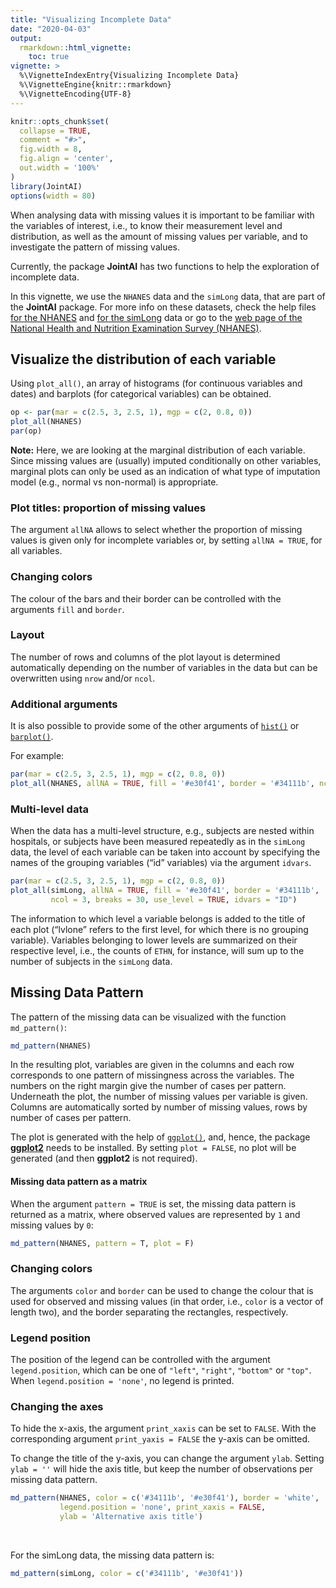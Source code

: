 ```yaml
---
title: "Visualizing Incomplete Data"
date: "2020-04-03"
output:
  rmarkdown::html_vignette:
    toc: true
vignette: >
  %\VignetteIndexEntry{Visualizing Incomplete Data}
  %\VignetteEngine{knitr::rmarkdown}
  %\VignetteEncoding{UTF-8}
---
```


```r
knitr::opts_chunk$set(
  collapse = TRUE,
  comment = "#>",
  fig.width = 8,
  fig.align = 'center',
  out.width = '100%'
)
library(JointAI)
options(width = 80)
```


When analysing data with missing values it is important to be familiar
with the variables of interest, i.e., to know their measurement level and
distribution, as well as the amount of missing values per variable, and to
investigate the pattern of missing values.

Currently, the package **JointAI** has two functions to help the exploration of
incomplete data.

In this vignette, we use the `NHANES` data and the `simLong` data, that are part of
the **JointAI** package.
For more info on these datasets, check the help files
[for the NHANES](https://nerler.github.io/JointAI/reference/NHANES.html) and
[for the simLong](https://nerler.github.io/JointAI/reference/simLong.html) data or
go to the [web page of the National Health and Nutrition Examination Survey (NHANES)](https://www.cdc.gov/nchs/nhanes/index.htm).


## Visualize the distribution of each variable
Using `plot_all()`, an array of histograms (for continuous variables and dates)
and barplots (for categorical variables) can be obtained.

```r
op <- par(mar = c(2.5, 3, 2.5, 1), mgp = c(2, 0.8, 0))
plot_all(NHANES)
par(op)
```

**Note:** Here, we are looking at the marginal distribution of each variable.
Since missing values are (usually) imputed conditionally on 
other variables, marginal plots can only be used as an indication of what 
type of imputation model (e.g., normal vs non-normal) is appropriate.


### Plot titles: proportion of missing values
The argument `allNA` allows to select whether the proportion of missing values
is given only for incomplete variables or, by setting `allNA = TRUE`, for all
variables.

### Changing colors
The colour of the bars and their border can be controlled with the arguments
`fill` and `border`.

### Layout
The number of rows and columns of the plot layout is determined automatically
depending on the number of variables in the data
but can be overwritten using `nrow` and/or `ncol`.

### Additional arguments
It is also possible to provide some of the other arguments of [`hist()`](https://stat.ethz.ch/R-manual/R-devel/library/graphics/html/hist.html)
or [`barplot()`](https://stat.ethz.ch/R-manual/R-devel/library/graphics/html/barplot.html).

For example:
```r
par(mar = c(2.5, 3, 2.5, 1), mgp = c(2, 0.8, 0))
plot_all(NHANES, allNA = TRUE, fill = '#e30f41', border = '#34111b', ncol = 3, breaks = 30)
```


### Multi-level data
When the data has a multi-level structure, e.g., subjects are nested within
hospitals, or subjects have been measured repeatedly as in the `simLong` data,
the level of each variable can be taken into account by specifying
the names of the grouping variables ("id" variables) via the argument
`idvars`.


```r
par(mar = c(2.5, 3, 2.5, 1), mgp = c(2, 0.8, 0))
plot_all(simLong, allNA = TRUE, fill = '#e30f41', border = '#34111b',
         ncol = 3, breaks = 30, use_level = TRUE, idvars = "ID")
```
The information to which level a variable belongs is added to
the title of each plot ("lvlone" refers to the first level, for which there is
no grouping variable).
Variables belonging to lower levels are summarized on their respective level, 
i.e., the counts of `ETHN`, for instance, will sum up to the number of subjects
in the `simLong` data.


## Missing Data Pattern
The pattern of the missing data can be visualized with the function `md_pattern()`:
```r
md_pattern(NHANES)
```

In the resulting plot, variables are given in the columns and each row corresponds
to one pattern of missingness across the variables.
The numbers on the right margin give the number of cases per pattern. Underneath
the plot, the number of missing values per variable is given.
Columns are automatically sorted by number of missing values, rows by number of
cases per pattern.

The plot is generated with the help of [`ggplot()`](https://ggplot2.tidyverse.org/),
and, hence,  the package [**ggplot2**](https://CRAN.R-project.org/package=ggplot2)
needs to be installed. By setting `plot = FALSE`, no plot will be generated (and
then **ggplot2** is not required).

#### Missing data pattern as a matrix
When the argument `pattern = TRUE` is set, the missing data pattern is returned 
as a matrix, where observed values are represented by `1` and missing values
by `0`:
```r
md_pattern(NHANES, pattern = T, plot = F)
```


### Changing colors
The arguments `color` and `border` can be used to change the colour that is
used for observed and missing values (in that order, i.e., `color` is a vector
of length two), and the border separating the rectangles, respectively. 

### Legend position
The position of the legend can be controlled with the argument `legend.position`,
which can be one of `"left"`, `"right"`, `"bottom"` or `"top"`. 
When `legend.position = 'none'`, no legend is printed.

### Changing the axes
To hide the x-axis, the argument `print_xaxis` can be set to `FALSE`.
With the corresponding argument `print_yaxis = FALSE` the y-axis can be omitted.

To change the title of the y-axis, you can change the argument `ylab`. Setting
`ylab = ''` will hide the axis title, but keep the number of observations per
missing data pattern.

```r
md_pattern(NHANES, color = c('#34111b', '#e30f41'), border = 'white',
           legend.position = 'none', print_xaxis = FALSE, 
           ylab = 'Alternative axis title')
```

<br>

For the simLong data, the missing data pattern is:
```r
md_pattern(simLong, color = c('#34111b', '#e30f41'))
```
